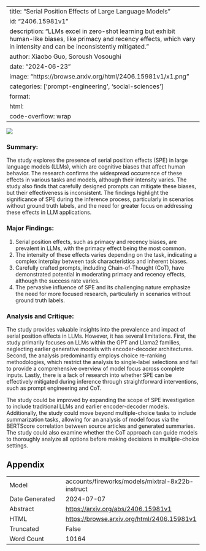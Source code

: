 
---
title: "Serial Position Effects of Large Language Models"
id: "2406.15981v1"
description: "LLMs excel in zero-shot learning but exhibit human-like biases, like primacy and recency effects, which vary in intensity and can be inconsistently mitigated."
author: Xiaobo Guo, Soroush Vosoughi
date: "2024-06-23"
image: "https://browse.arxiv.org/html/2406.15981v1/x1.png"
categories: ['prompt-engineering', 'social-sciences']
format:
  html:
    code-overflow: wrap
---

![](https://browse.arxiv.org/html/2406.15981v1/x1.png)

### Summary:

The study explores the presence of serial position effects (SPE) in large language models (LLMs), which are cognitive biases that affect human behavior. The research confirms the widespread occurrence of these effects in various tasks and models, although their intensity varies. The study also finds that carefully designed prompts can mitigate these biases, but their effectiveness is inconsistent. The findings highlight the significance of SPE during the inference process, particularly in scenarios without ground truth labels, and the need for greater focus on addressing these effects in LLM applications.

### Major Findings:

1. Serial position effects, such as primacy and recency biases, are prevalent in LLMs, with the primacy effect being the most common.
2. The intensity of these effects varies depending on the task, indicating a complex interplay between task characteristics and inherent biases.
3. Carefully crafted prompts, including Chain-of-Thought (CoT), have demonstrated potential in moderating primacy and recency effects, although the success rate varies.
4. The pervasive influence of SPE and its challenging nature emphasize the need for more focused research, particularly in scenarios without ground truth labels.

### Analysis and Critique:

The study provides valuable insights into the prevalence and impact of serial position effects in LLMs. However, it has several limitations. First, the study primarily focuses on LLMs within the GPT and Llama2 families, neglecting earlier generative models with encoder-decoder architectures. Second, the analysis predominantly employs choice re-ranking methodologies, which restrict the analysis to single-label selections and fail to provide a comprehensive overview of model focus across complete inputs. Lastly, there is a lack of research into whether SPE can be effectively mitigated during inference through straightforward interventions, such as prompt engineering and CoT.

The study could be improved by expanding the scope of SPE investigation to include traditional LLMs and earlier encoder-decoder models. Additionally, the study could move beyond multiple-choice tasks to include summarization tasks, allowing for an analysis of model focus via the BERTScore correlation between source articles and generated summaries. The study could also examine whether the CoT approach can guide models to thoroughly analyze all options before making decisions in multiple-choice settings.

## Appendix

|          |          |
|----------|----------|
| Model     | accounts/fireworks/models/mixtral-8x22b-instruct       |
| Date Generated     | 2024-07-07       |
| Abstract | [https://arxiv.org/abs/2406.15981v1](https://arxiv.org/abs/2406.15981v1)        |
| HTML     | [https://browse.arxiv.org/html/2406.15981v1](https://browse.arxiv.org/html/2406.15981v1)       |
| Truncated       | False       |
| Word Count       | 10164       |